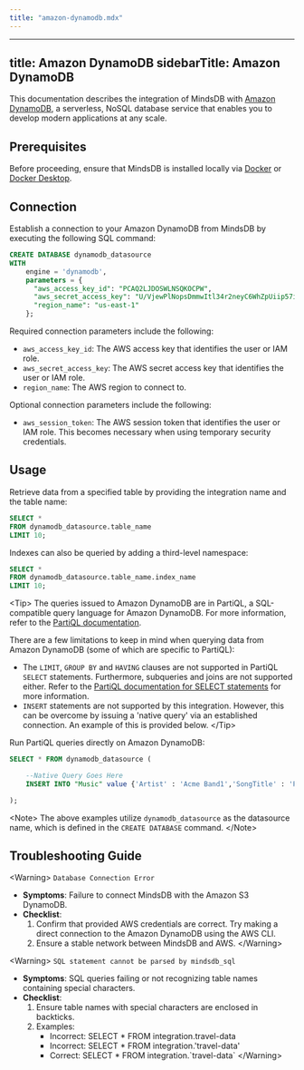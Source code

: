```yaml
---
title: "amazon-dynamodb.mdx"
---
```


---
title: Amazon DynamoDB
sidebarTitle: Amazon DynamoDB
---

This documentation describes the integration of MindsDB with [Amazon DynamoDB](https://aws.amazon.com/dynamodb/), a serverless, NoSQL database service that enables you to develop modern applications at any scale.

## Prerequisites

Before proceeding, ensure that MindsDB is installed locally via [Docker](/setup/self-hosted/docker) or [Docker Desktop](/setup/self-hosted/docker-desktop).

## Connection

Establish a connection to your Amazon DynamoDB from MindsDB by executing the following SQL command:

```sql
CREATE DATABASE dynamodb_datasource
WITH
    engine = 'dynamodb',
    parameters = {
      "aws_access_key_id": "PCAQ2LJDOSWLNSQKOCPW",
      "aws_secret_access_key": "U/VjewPlNopsDmmwItl34r2neyC6WhZpUiip57i",
      "region_name": "us-east-1"
    };
```

Required connection parameters include the following:

* `aws_access_key_id`: The AWS access key that identifies the user or IAM role.
* `aws_secret_access_key`: The AWS secret access key that identifies the user or IAM role.
* `region_name`: The AWS region to connect to.

Optional connection parameters include the following:

* `aws_session_token`: The AWS session token that identifies the user or IAM role. This becomes necessary when using temporary security credentials.

## Usage

Retrieve data from a specified table by providing the integration name and the table name:

```sql
SELECT *
FROM dynamodb_datasource.table_name
LIMIT 10;
```

Indexes can also be queried by adding a third-level namespace:

```sql
SELECT *
FROM dynamodb_datasource.table_name.index_name
LIMIT 10;
```

&lt;Tip&gt;
The queries issued to Amazon DynamoDB are in PartiQL, a SQL-compatible query language for Amazon DynamoDB. For more information, refer to the [PartiQL documentation](https://docs.aws.amazon.com/amazondynamodb/latest/developerguide/ql-reference.html).

There are a few limitations to keep in mind when querying data from Amazon DynamoDB (some of which are specific to PartiQL):
- The `LIMIT`, `GROUP BY` and `HAVING` clauses are not supported in PartiQL `SELECT` statements. Furthermore, subqueries and joins are not supported either. Refer to the [PartiQL documentation for SELECT statements](https://docs.aws.amazon.com/amazondynamodb/latest/developerguide/ql-reference.select.html) for more information.
- `INSERT` statements are not supported by this integration. However, this can be overcome by issuing a 'native query' via an established connection. An example of this is provided below.
&lt;/Tip&gt;

Run PartiQL queries directly on Amazon DynamoDB:

```sql
SELECT * FROM dynamodb_datasource (

    --Native Query Goes Here
    INSERT INTO "Music" value {'Artist' : 'Acme Band1','SongTitle' : 'PartiQL Rocks'}

);
```

&lt;Note&gt;
The above examples utilize `dynamodb_datasource` as the datasource name, which is defined in the `CREATE DATABASE` command.
&lt;/Note&gt;

## Troubleshooting Guide

&lt;Warning&gt;
`Database Connection Error`

* **Symptoms**: Failure to connect MindsDB with the Amazon S3  DynamoDB.
* **Checklist**:
    1. Confirm that provided AWS credentials are correct. Try making a direct connection to the Amazon DynamoDB using the AWS CLI.
    2. Ensure a stable network between MindsDB and AWS.
&lt;/Warning&gt;

&lt;Warning&gt;
`SQL statement cannot be parsed by mindsdb_sql`

* **Symptoms**: SQL queries failing or not recognizing table names containing special characters.
* **Checklist**:
    1. Ensure table names with special characters are enclosed in backticks.
    2. Examples:
        * Incorrect: SELECT * FROM integration.travel-data
        * Incorrect: SELECT * FROM integration.'travel-data'
        * Correct: SELECT * FROM integration.\`travel-data\`
&lt;/Warning&gt;
